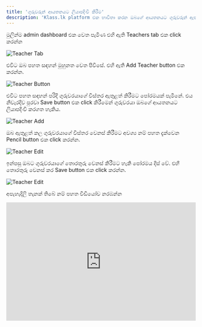 ```yaml
---
title: 'ගුරුවරුන් ආයතනයට ලියාපදිංචි කිරීම'
description: 'Klass.lk platform එක භාවිතා කරන ඔබගේ ආයතනයට ගුරුවරුන් ඇතුළත් කරගන්නේ කෙසේද?'
---
```


මුලින්ම admin dashboard එක වෙත පැමිණ එහි ඇති Teachers tab එක click කරන්න

![Teacher Tab](/images/klass-work/teacher-tab.png)

එවිට ඔබ පහත සඳහන් මුහුනත වෙත පිවිසේ. එහි ඇති Add Teacher button එක කරන්න.

![Teacher Button](/images/klass-work/teacher-button.png)

එවිට පහත සඳහන් පරිදි ගුරුවරයාගේ විස්තර ඇතුළත් කිරීමට පෝරමයක් පැමිනේ. එය නිවැරදිව පුරවා Save button එක click කිරීමෙන් ගුරුවරයා ඔබගේ ආයතනයට ලියාපදිංචි කරගත හැකිය.

![Teacher Add](/images/klass-work/teacher-form.png)

ඔබ ඇතුළත් කල ගුරුවරයාගේ විස්තර වෙනස් කිරීමට අවශ්‍ය නම් පහත දැක්වෙන Pencil button එක click කරන්න.

![Teacher Edit](/images/klass-work/teacher-edit-button.png)

ඉන්පසු ඔබට ගුරුවරයාගේ තොරතුරු වෙනස් කිරීමට හැකි පෝරමය දිස් වේ. එහි තොරතුරු වෙනස් කර Save button එක click කරන්න.

![Teacher Edit](/images/klass-work/teacher-edit.png)

අපැහැදිලි තැනක් තිබේ නම් පහත වීඩියෝව නරඹන්න

<iframe width="100%" height="315" src="https://www.youtube.com/embed/pZymRRwMKS0?si=9iDBwvJYtkpex-j0" title="YouTube video player" frameborder="0" allow="accelerometer; autoplay; clipboard-write; encrypted-media; gyroscope; picture-in-picture; web-share" allowfullscreen></iframe>
